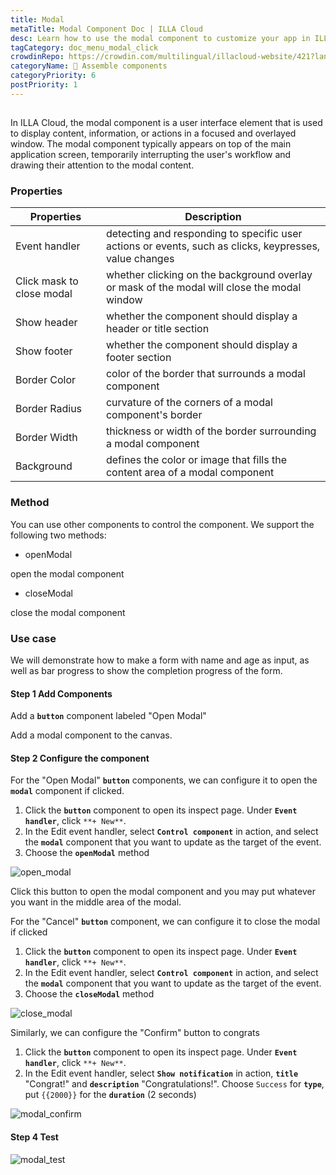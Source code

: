 ```yaml
---
title: Modal
metaTitle: Modal Component Doc | ILLA Cloud
desc: Learn how to use the modal component to customize your app in ILLA Cloud.
tagCategory: doc_menu_modal_click
crowdinRepo: https://crowdin.com/multilingual/illacloud-website/421?languages=en&filter=basic&value=0
categoryName: 🧬 Assemble components
categoryPriority: 6
postPriority: 1
---
```


## <h2 hidden>What is Modal?</h2>

In ILLA Cloud, the modal component is a user interface element that is used to display content, information, or actions in a focused and overlayed window. The modal component typically appears on top of the main application screen, temporarily interrupting the user's workflow and drawing their attention to the modal content.

### Properties

| Properties                | Description                                                                                            |
| ------------------------- | ------------------------------------------------------------------------------------------------------ |
| Event handler             | detecting and responding to specific user actions or events, such as clicks, keypresses, value changes |
| Click mask to close modal | whether clicking on the background overlay or mask of the modal will close the modal window            |
| Show header               | whether the component should display a header or title section                                         |
| Show footer               | whether the component should display a footer section                                                  |
| Border Color              | color of the border that surrounds a modal component                                                   |
| Border Radius             | curvature of the corners of a modal component's border                                                 |
| Border Width              | thickness or width of the border surrounding a modal component                                         |
| Background                | defines the color or image that fills the content area of a modal component                            |

### Method

You can use other components to control the component. We support the following two methods:

-   openModal

open the modal component

-   closeModal

close the modal component

### Use case

We will demonstrate how to make a form with name and age as input, as well as bar progress to show the completion progress of the form.

#### Step 1 Add Components

Add a **`button`** component labeled "Open Modal"

Add a modal component to the canvas.

#### Step 2 Configure the component

For the "Open Modal" **`button`** components, we can configure it to open the **`modal`** component if clicked.

1.  Click the **`button`** component to open its inspect page. Under **`Event handler`**, click `**+ New**`.
2.  In the Edit event handler, select **`Control component`** in action, and select the **`modal`** component that you want to update as the target of the event.
3.  Choose the **`openModal`** method

![open_modal](https://cdn.illacloud.com/official-website/img/docs/open_modal.jpg)

Click this button to open the modal component and you may put whatever you want in the middle area of the modal.

For the "Cancel" **`button`** component, we can configure it to close the modal if clicked

1.  Click the **`button`** component to open its inspect page. Under **`Event handler`**, click `**+ New**`.
2.  In the Edit event handler, select **`Control component`** in action, and select the **`modal`** component that you want to update as the target of the event.
3.  Choose the **`closeModal`** method

![close_modal](https://cdn.illacloud.com/official-website/img/docs/close_modal.jpg)

Similarly, we can configure the "Confirm" button to congrats

1.  Click the **`button`** component to open its inspect page. Under **`Event handler`**, click `**+ New**`.
2.  In the Edit event handler, select **`Show notification`** in action, **`title`** "Congrat!" and **`description`** "Congratulations!". Choose `Success` for **`type`**, put `{{2000}}` for the **`duration`** (2 seconds)

![modal_confirm](https://cdn.illacloud.com/official-website/img/docs/modal_confirm.jpg)

#### Step 4 Test

![modal_test](https://cdn.illacloud.com/official-website/img/docs/modal_test.gif)
